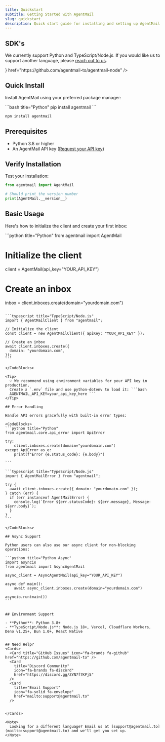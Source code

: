 ```yaml
---
title: Quickstart
subtitle: Getting Started with AgentMail
slug: quickstart
description: Quick start guide for installing and setting up AgentMail in your project
---
```


## SDK's

We currently support Python and TypeScript/Node.js. If you would like us to support another language, please [reach out to us](mailto:support@agentmail.to).

<Cards>
  <Card
    title="Python"
    icon="fa-brands fa-python"
    href="https://github.com/agentmail-to/agentmail-python"
  />
  <Card
    title="Node/TS"
    icon={<img src="./ts.svg" style={{ height: 24 }} />}
    href="https://github.com/agentmail-to/agentmail-node"
  />
</Cards>

## Quick Install

Install AgentMail using your preferred package manager:

<CodeBlocks>
```bash title="Python"
pip install agentmail
```

```bash title="Node"
npm install agentmail
```

</CodeBlocks>

## Prerequisites

- Python 3.8 or higher
- An AgentMail API key ([Request your API key](https://form.typeform.com/to/m0kKD0jH))

## Verify Installation

Test your installation:

```python
from agentmail import AgentMail

# Should print the version number
print(AgentMail.__version__)
```

## Basic Usage

Here's how to initialize the client and create your first inbox:

<CodeBlocks>
```python title="Python"
from agentmail import AgentMail

# Initialize the client

client = AgentMail(api_key="YOUR_API_KEY")

# Create an inbox

inbox = client.inboxes.create(domain="yourdomain.com")

````

```typescript title="TypeScript/Node.js"
import { AgentMailClient } from "agentmail";

// Initialize the client
const client = new AgentMailClient({ apiKey: "YOUR_API_KEY" });

// Create an inbox
await client.inboxes.create({
  domain: "yourdomain.com",
});
```

</CodeBlocks>

<Tip>
  💡 We recommend using environment variables for your API key in production.
  Create a `.env` file and use python-dotenv to load it: ```bash
  AGENTMAIL_API_KEY=your_api_key_here ```
</Tip>

## Error Handling

Handle API errors gracefully with built-in error types:

<CodeBlocks>
```python title="Python"
from agentmail.core.api_error import ApiError

try:
    client.inboxes.create(domain="yourdomain.com")
except ApiError as e:
    print(f"Error {e.status_code}: {e.body}")

```

```typescript title="TypeScript/Node.js"
import { AgentMailError } from "agentmail";

try {
  await client.inboxes.create({ domain: "yourdomain.com" });
} catch (err) {
  if (err instanceof AgentMailError) {
    console.log(`Error ${err.statusCode}: ${err.message}, Message: ${err.body}`);
  }
}
```

</CodeBlocks>

## Async Support

Python users can also use our async client for non-blocking operations:

```python title="Python Async"
import asyncio
from agentmail import AsyncAgentMail

async_client = AsyncAgentMail(api_key="YOUR_API_KEY")

async def main():
    await async_client.inboxes.create(domain="yourdomain.com")

asyncio.run(main())
```


## Environment Support

- **Python**: Python 3.8+
- **TypeScript/Node.js**: Node.js 18+, Vercel, Cloudflare Workers, Deno v1.25+, Bun 1.0+, React Native


## Need Help?
<Cards>
  <Card title="GitHub Issues" icon="fa-brands fa-github" href="https://github.com/agentmail-to" />
  <Card
    title="Discord Community"
    icon="fa-brands fa-discord"
    href="https://discord.gg/ZYN7f7KPjS"
  />
  <Card
    title="Email Support"
    icon="fa-solid fa-envelope"
    href="mailto:support@agentmail.to"
  />


</Cards>

<Note>
  Looking for a different language? Email us at [support@agentmail.to](mailto:support@agentmail.to) and we'll get you set up.
</Note>
````
